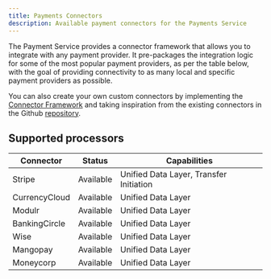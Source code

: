 ```yaml
---
title: Payments Connectors
description: Available payment connectors for the Payments Service
---
```


The Payment Service provides a connector framework that allows you to integrate with any payment provider. It pre-packages the integration logic for some of the most popular payment providers, as per the table below, with the goal of providing connectivity to as many local and specific payment providers as possible.

You can also create your own custom connectors by implementing the [Connector Framework](/v1.10/payments/connectors/framework) and taking inspiration from the existing connectors in the Github [repository](https://github.com/formancehq/stack/tree/main/components/payments/internal/app/connectors).

## Supported processors

| Connector    | Status     | Capabilities                           |
|--------------|------------|----------------------------------------|
| Stripe       | Available  | Unified Data Layer, Transfer Initiation|
| CurrencyCloud| Available  | Unified Data Layer                     |
| Modulr       | Available  | Unified Data Layer                     |
| BankingCircle| Available  | Unified Data Layer                     |
| Wise         | Available  | Unified Data Layer                     |
| Mangopay     | Available  | Unified Data Layer                     |
| Moneycorp    | Available  | Unified Data Layer                     |
